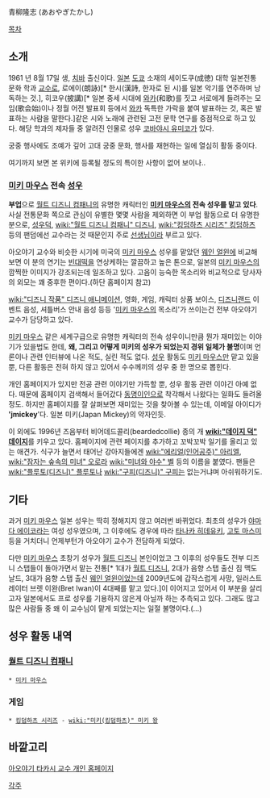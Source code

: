 青柳隆志 (あおやぎたかし)

[[목차]]
== 소개 ==
1961 년 8월 17일 생, [[치바]] 출신이다. [[일본]] [[도쿄]] 소재의 세이도쿠(成徳) 대학 일본전통문화 학과 [[교수]]로, 로에이(朗詠)[* 한시(漢詩, 한자로 된 시)를 일본 악기를 연주하며 낭독하는 것.], 히코우(披講)[* 일본 중세 시대에 [[와카]](和歌)를 짓고 서로에게 들려주는 모임(歌会始)이나 정월 어전 발표회 등에서 [[와카]] 독특한 가락을 붙여 발표하는 것, 혹은 발표하는 사람을 말한다.]같은 시와 노래에 관련된 고전 문학 연구를 중점적으로 하고 있다. 해당 학과의 제자들 중 알려진 인물로 성우 [[코바야시 유미코]]가 있다.

궁중 행사에도 조예가 깊어 고대 궁중 문화, 행사를 재현하는 일에 열심히 활동 중이다.

여기까지 보면 본 위키에 등록될 정도의 특이한 사항이 없어 보이나..


=== [[미키 마우스]] 전속 [[성우]] ===
'''부업'''으로 [[월트 디즈니 컴패니]]의 유명한 캐릭터인 '''[[미키 마우스]]의 전속 성우를 맡고 있다'''. 사실 전통문화 쪽으로 관심이 유별한 몇몇 사람을 제외하면 이 부업 활동으로 더 유명한 분으로, [[성우덕]], [[wiki:"월트 디즈니 컴패니" 디즈니]], [[wiki:"킹덤하츠 시리즈" 킹덤하츠]] 등의 팬덤에선 교수라는 것 때문인지 주로 [[선생님]]이라 부르고 있다.

아오야기 교수와 비슷한 시기에 미국의 [[미키 마우스]] 성우를 맡았던 [[웨인 얼윈]]에 비교해보면 이 분의 연기는 [[빈대떡]]을 연상케하는 깔끔하고 높은 톤으로, 일본의 [[미키 마우스]]의 깜찍한 이미지가 강조되는데 일조하고 있다. 고음이 능숙한 목소리와 비교적으로 당사자의 외모는 꽤 중후한 편이다.(하단 홈페이지 참고)

[[wiki:"디즈니 작품" 디즈니 애니메이션]], 영화, 게임, 캐릭터 상품 보이스, [[디즈니랜드]] 이벤트 음성, 셔틀버스 안내 음성 등등 '[[미키 마우스]]의 목소리'가 쓰이는건 전부 아오야기 교수가 담당하고 있다. 

[[미키 마우스]] 같은 세계구급으로 유명한 캐릭터의 전속 성우이니만큼 뭔가 재미있는 이야기가 있을법도 한데, '''왜, 그리고 어떻게 미키의 성우가 되었는지 경위 일체가 불명'''이며 언론이나 관련 인터뷰에 나온 적도, 실린 적도 없다. [[성우]] 활동도 [[미키 마우스]]만 맡고 있을 뿐, 다른 활동은 전혀 하지 않고 있어서 수수께끼의 성우 중 한 명으로 뽑힌다.

개인 홈페이지가 있지만 전공 관련 이야기만 가득할 뿐, 성우 활동 관련 이야긴 아예 없다. 때문에 홈페이지 검색해서 들어갔다 [[동명이인]]으로 착각해서 나왔다는 일화도 들려올 정도. 하지만 홈페이지를 잘 살펴보면 재미있는 것을 찾아볼 수 있는데, 이메일 아이디가 ''''jmickey''''다. 일본 미키(Japan Mickey)의 약자인듯. 

이 외에도 1996년 즈음부터 비어데드콜리(beardedcollie) 종의 개 '''[[wiki:"데이지 덕" 데이지]]'''를 키우고 있다. 홈페이지에 관련 페이지를 추가하고 꼬박꼬박 일기를 올리고 있는 애견가. 식구가 늘면서 태어난 강아지들에겐 [[wiki:"에리얼(인어공주)" 아리엘]], [[wiki:"잠자는 숲속의 미녀" 오로라]] [[wiki:"미녀와 야수" 벨]] 등의 이름을 붙였다. 팬들은 [[wiki:"플루토(디즈니)" 플루토]]나 [[wiki:"구피(디즈니)" 구피]]는 없는거냐며 아쉬워하기도.

== 기타 ==
과거 [[미키 마우스]] 일본 성우는 딱히 정해지지 않고 여러번 바뀌었다. 최초의 성우가 [[야마다 에이코]]라는 여성 성우였으며, 그 이후에도 경우에 따라 [[타나카 히데유키]], [[고토 마스미]] 등을 거치더니 언제부턴가 아오야기 교수가 전담하게 되었다.   

다만 [[미키 마우스]] 초창기 성우가 [[월트 디즈니]] 본인이었고 그 이후의 성우들도 전부 디즈니 스탭들이 돌아가면서 맡는 전통[* 1대가 [[월트 디즈니]], 2대가 음향 스탭 출신 짐 맥도날드, 3대가 음향 스탭 출신 [[웨인 얼윈]]이었는데 2009년도에 갑작스럽게 사망, 일러스트레이터 브렛 이완(Bret Iwan)이 4대째를 맡고 있다.]이 이어지고 있어서 이 부분을 살리고자 일본에서도 프로 성우를 기용하지 않은게 아닐까 하는 추측되고 있다. 그래도 많고 많은 사람들 중 왜 이 교수님이 맡게 되었는지는 일절 불명이다.(…)
 
== 성우 활동 내역 ==
=== [[월트 디즈니 컴패니]] ===
 * [[미키 마우스]]

=== 게임 ===
 * [[킹덤하츠 시리즈]] - [[wiki:"미키(킹덤하츠)" 미키 왕]]

== 바깥고리 ==
[http://www2u.biglobe.ne.jp/~BDN/aoyagi.html 아오야기 타카시 교수 개인 홈페이지]

[[각주]]
